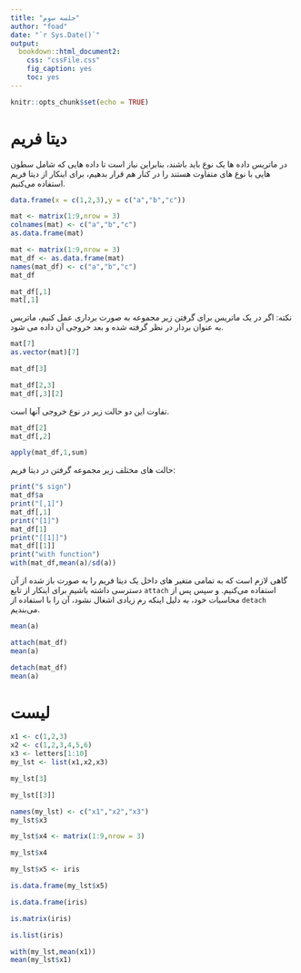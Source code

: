 ```yaml
---
title: "جلسه سوم"
author: "foad"
date: "`r Sys.Date()`"
output:
  bookdown::html_document2:
    css: "cssFile.css"
    fig_caption: yes
    toc: yes
---
```


```r
knitr::opts_chunk$set(echo = TRUE)
```

# دیتا فریم
در ماتریس داده ها یک نوع باید باشند، بنابراین نیاز است تا داده هایی که شامل سطون هایی با نوع های متفاوت هستند را در کنار هم قرار بدهیم، برای اینکار از دیتا فریم استفاده می‌کنیم.

```r
data.frame(x = c(1,2,3),y = c("a","b","c"))
```
```r
mat <- matrix(1:9,nrow = 3)
colnames(mat) <- c("a","b","c")
as.data.frame(mat)
```
```r
mat <- matrix(1:9,nrow = 3)
mat_df <- as.data.frame(mat)
names(mat_df) <- c("a","b","c")
mat_df
```
```r
mat_df[,1]
mat[,1]
```
نکته: اگر در یک ماتریس برای گرفتن زیر مجموعه به صورت برداری عمل کنیم، ماتریس به عنوان بردار در نظر گرفته شده و بعد خروجی آن داده می شود.
```r
mat[7]
as.vector(mat)[7]
```

```r
mat_df[3]
```
```r
mat_df[2,3]
mat_df[,3][2]
```
تفاوت این دو حالت زیر در نوع خروجی آنها است.

```r
mat_df[2]
mat_df[,2]
```

```r
apply(mat_df,1,sum)
```
حالت های مختلف زیر مجموعه گرفتن در دیتا فریم:
```r
print("$ sign")
mat_df$a
print("[,1]")
mat_df[,1]
print("[1]")
mat_df[1]
print("[[1]]")
mat_df[[1]]
print("with function")
with(mat_df,mean(a)/sd(a))
```

گاهی لازم است که به تمامی متغیر های داخل یک دیتا فریم را به صورت باز شده از آن دسترسی  داشته باشیم
برای اینکار از تابع 
`attach`
استفاده می‌کنیم.
و سپس پس از محاسبات خود، به دلیل اینکه رم زیادی اشغال نشود، آن را با استفاده از 
`detach`
می‌بندیم.

```r
mean(a)
```
```r
attach(mat_df)
mean(a)
```
```r
detach(mat_df)
mean(a)
```
# لیست

```r
x1 <- c(1,2,3)
x2 <- c(1,2,3,4,5,6)
x3 <- letters[1:10]
my_lst <- list(x1,x2,x3)
```

```r
my_lst[3]
```

```r
my_lst[[3]]
```
```r
names(my_lst) <- c("x1","x2","x3")
my_lst$x3
```
```r
my_lst$x4 <- matrix(1:9,nrow = 3)
```


```r
my_lst$x4
```

```r
my_lst$x5 <- iris
```

```r
is.data.frame(my_lst$x5)
```
```r
is.data.frame(iris)
```

```r
is.matrix(iris)
```

```r
is.list(iris)
```
```r
with(my_lst,mean(x1))
mean(my_lst$x1)
```


